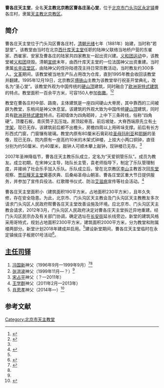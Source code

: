 '''曹各庄天主堂'''，全名'''天主教北京教区曹各庄圣心堂'''，位于[[北京市|北京市]][[门头沟区|门头沟区]][[永定镇_(北京市)|永定镇]]曹各庄村，隶属[[天主教北京教区|天主教北京教区]]。

==简介==
曹各庄天主堂位于门头沟区曹各庄村，[[清朝|清朝]][[光绪|光绪]]七年（1881年）始建，当时称“若瑟堂”。该教堂由当时在北京[[西什库天主堂|西什库天主堂]]任职的陆神父联络当地桥户营的东崔家、西崔家、安家及曹各庄的陆家共四家教友一起出资兴建。[[义和团运动|义和团运动]]中，该教堂被[[义和团|义和团]]烧毁。清朝[[宣统|宣统]]末年，由西什库天主堂的一位法国神父出资重建。当时隶属[[长辛店天主堂|长辛店堂区]]，由陆神父的侄孙陆德茂主持日常宗教活动，当时教友约300多人。[[文革|文革]]期间，该教堂被当地生产队占用改为仓库，直到1995年教会收回该教堂并翻建。1995年12月19日，北京教区[[傅铁山|傅铁山]]主教为该教堂举行祝圣开堂典礼，改名为“圣心堂”。该教堂外观为中国传统的[[硬山顶|硬山顶]]建筑，同时融合了[[欧洲|欧洲]][[哥特式建筑|哥特式建筑]]的特点。教堂面积一百余平方米，可容150人参加[[弥撒|弥撒]]。<ref>{{Cite web|url =http://www.catholic-bj.org/content.php?id=287&fuid=60&tid=58|title =门头沟区曹各庄天主堂|author =|date =|publisher =天主教北京教区|language =|accessdate =2016-12-25|quote =|deadurl =yes|archiveurl =https://web.archive.org/web/20161201131416/http://catholic-bj.org/content.php?id=287&fuid=60&tid=58|archivedate =2016年12月1日|df =}}</ref><ref name=mtg>{{Cite web |url = http://zjb.bjmtg.gov.cn/zjhdcs_fwzq/20160905/218.html |title = 门头沟区曹各庄天主教堂 |author =  |date = 2016-09-05 |publisher = 门头沟民族与宗教 |language =  |accessdate =  |quote =  |archive-url = https://web.archive.org/web/20170101232149/http://zjb.bjmtg.gov.cn/zjhdcs_fwzq/20160905/218.html |archive-date = 2017-01-01 |dead-url = yes }}</ref>

教堂在曹各庄村中部、路南，主体建筑是一座四间硬山大脊房，其中靠西的三间被辟为教堂，东梢间是神父休息室。该建筑的外观大致为中国传统[[硬山顶|硬山顶]]建筑，同时具有[[欧洲|欧洲]][[哥特式建筑|哥特式建筑]]特点。石砌墙体为四角砌砖，上中下三条砖线，俗称“四角硬”。顶覆石板，青灰筒子瓦压垅。房顶起脊高，前后坡陡，大脊西端原先立有[[十字架|十字架]]，现已无存。该建筑前后都不出檐头，房檐四周以上用砖垛支撑。前后有长方形西式门窗，门窗镶有玻璃。教堂内原有80厘米石膏彩绘[[圣母玛利亚|圣母玛利亚]]和[[耶稣|耶稣]]的圣像，现已无存。院内原有一座高约10米的木架式钟楼，上挂大小两口铜钟，直径分别为约50厘米、约40厘米，敲钟人可顺木攀上敲钟，现钟楼已无存。<ref name=mtg/>

2007年圣神降临节，曹各庄天主教乐队成立，定名为“天爱铜管乐队”。成员为教友。成立初期，在宋神父主导，陆队长主管，袁老师指导下，制定了乐队管理制度，并接纳了社会乐手加入乐队。乐队成立后，曾在北京教区[[李山_(1965年)|李山]]主教首次回[[王府井天主堂|东堂]]视察、[[贾后疃天主堂|贾后疃天主堂]]奠基庆典、后桑峪圣母山朝圣、曹各庄堂区重大节日提供服务，并参加了宣传兵役法、红歌赠书仪式、防治[[艾滋病|艾滋病]]宣传等社会活动。<ref>{{Cite web|url =http://www.catholic-bj.org/content.php?id=351&fuid=60&tid=58|title =曹各庄天主教堂乐队简介|author =|date =|publisher =天主教北京教区|language =|accessdate =2016-12-25|quote =|deadurl =yes|archiveurl =https://web.archive.org/web/20161201115438/http://catholic-bj.org/content.php?id=351&fuid=60&tid=58|archivedate =2016年12月1日|df =}}</ref>

曹各庄天主堂面积小（建筑面积190平方米，占地面积230平方米），且年久失修，存在安全隐患。为此，北京市、门头沟区天主教会及门头沟区天主教教友多次请求门头沟区人民政府帮曹各庄天主堂改善设施及环境。应北京市、门头沟区天主教会请求，2012年3月，门头沟区人民政府决定对曹各庄天主堂拆迁异地重建。经门头沟区民宗办及有关部门协调，确定选址在[[长安街|长安街]]延长线旁边，新堂的建筑风格采用哥特式，规划占地面积2300平方米，建筑面积2000平方米，分为教堂和附属楼两部分。新堂计划2018年建成并启用。<ref name=mtg/>建设新堂期间，曹各庄天主堂临时在永定镇侯庄子板房01号活动<ref>{{Cite web|url =http://www.catholic-bj.org/content.php?id=5593&fuid=63&tid=26|title =北京教区所属堂区及祈祷所2017年圣周礼仪时间安排|author =|date =2017-04-08|publisher =天主教北京教区|language =|accessdate =|quote =|deadurl =yes|archiveurl =https://web.archive.org/web/20171029173745/http://www.catholic-bj.org/content.php?id=5593&fuid=63&tid=26|archivedate =2017-10-29}}</ref>。

==[[主任司铎|主任司铎]]==
#[[冯国新_(北京神父)|冯国新]]神父（1996年9月—1999年9月）<ref>{{Cite web|url =  http://www.tianguangbao.org/2014.8.15/17.htm|title =  北京市天主教“两会”新一届领导班子成员简历|author =  |date =  2014-08-15|publisher =  天光|language =  |accessdate =  |quote =  |archive-url =  https://web.archive.org/web/20161226060255/http://www.tianguangbao.org/2014.8.15/17.htm|archive-date =  2016-12-26|dead-url =  yes}}</ref><ref name=mtg/>
#[[张洪波_(北京神父)|张洪波]]神父（1999年11月—？）<ref name=mtg/>
#[[宋占平|宋占平]]神父（？—2011年）
#[[王学群_(北京神父)|王学群]]神父（2011年2月—2013年）
#[[肖恩孝|肖恩孝]]神父（2014年—）<ref>{{Cite web |url = http://www.chinacatholic.org/News/show/id/34764.html |title = 北京：天主教北京教区神职人员2016年最新调动名单 |author =  |date = 2016-03-31 |publisher = 信德网 |language =  |accessdate =  |quote =  |archive-date = 2016-12-26 |archive-url = https://web.archive.org/web/20161226060200/http://www.chinacatholic.org/News/show/id/34764.html |dead-url = no }}</ref>

==参考文献==
{{reflist}}

{{北京教堂}}
[[Category:北京市天主教堂|Category:北京市天主教堂]]